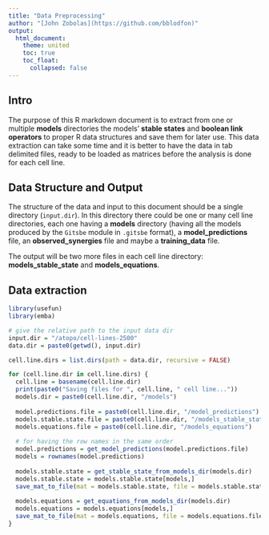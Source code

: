 ```yaml
---
title: "Data Preprocessing"
author: "[John Zobolas](https://github.com/bblodfon)"
output: 
  html_document:
    theme: united
    toc: true
    toc_float:
      collapsed: false
---
```


## Intro

The purpose of this R markdown document is to extract from one or multiple 
**models** directories the models' **stable states** and **boolean link 
operators** to proper R data structures and save them for later use. This data 
extraction can take some time and it is better to have the data in tab delimited
files, ready to be loaded as matrices before the analysis is done for each cell 
line.

## Data Structure and Output

The structure of the data and input to this document should be a 
single directory (`input.dir`). In this directory there could be one or many 
cell line directories, each one having a **models** directory (having all the 
models produced by the `Gitsbe` module in `.gitsbe` format), a **model_predictions** 
file, an **observed_synergies** file and maybe a **training_data** file. 

The output will be two more files in each cell line directory: **models_stable_state** 
and **models_equations**.

## Data extraction

```r
library(usefun)
library(emba)
```

```r
# give the relative path to the input data dir
input.dir = "/atopo/cell-lines-2500"
data.dir = paste0(getwd(), input.dir)

cell.line.dirs = list.dirs(path = data.dir, recursive = FALSE)
```

```r
for (cell.line.dir in cell.line.dirs) {
  cell.line = basename(cell.line.dir)
  print(paste0("Saving files for ", cell.line, " cell line..."))
  models.dir = paste0(cell.line.dir, "/models")
  
  model.predictions.file = paste0(cell.line.dir, "/model_predictions")
  models.stable.state.file = paste0(cell.line.dir, "/models_stable_state")
  models.equations.file = paste0(cell.line.dir, "/models_equations")
  
  # for having the row names in the same order
  model.predictions = get_model_predictions(model.predictions.file)
  models = rownames(model.predictions)
  
  models.stable.state = get_stable_state_from_models_dir(models.dir)
  models.stable.state = models.stable.state[models,]
  save_mat_to_file(mat = models.stable.state, file = models.stable.state.file)
  
  models.equations = get_equations_from_models_dir(models.dir)
  models.equations = models.equations[models,]
  save_mat_to_file(mat = models.equations, file = models.equations.file)
}
```
